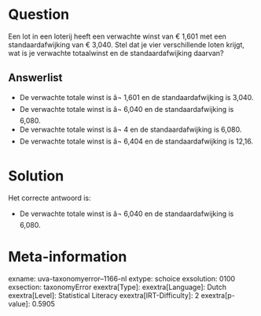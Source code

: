 Question
========

Een lot in een loterij heeft een verwachte winst van € 1,601 met een
standaardafwijking van € 3,040. Stel dat je vier verschillende loten
krijgt, wat is je verwachte totaalwinst en de standaardafwijking
daarvan?

Answerlist
----------

* De verwachte totale winst is â¬ 1,601 en de standaardafwijking is 3,040.
* De verwachte totale winst is â¬ 6,040 en de standaardafwijking is 6,080.
* De verwachte totale winst is â¬ 4 en de standaardafwijking is 6,080.
* De verwachte totale winst is â¬ 6,404 en de standaardafwijking is 12,16.

Solution
========

Het correcte antwoord is: 

* De verwachte totale winst is â¬ 6,040 en de standaardafwijking is 6,080.

Meta-information
================
exname: uva-taxonomyerror--1166-nl
extype: schoice
exsolution: 0100
exsection: taxonomyError 
exextra[Type]: 
exextra[Language]: Dutch
exextra[Level]: Statistical Literacy
exextra[IRT-Difficulty]: 2
exextra[p-value]: 0.5905
